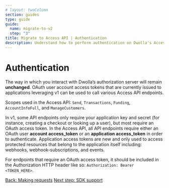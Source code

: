 ```yaml
---
# layout: twoColumn
section: guides
type: guide
guide:
  name: migrate-to-v2
  step: "3"
title: Migrate to Access API | Authentication
description: Understand how to perform authentication on Dwolla's Access API, and receive guidance on upgrading your application from Dwolla's legacy v1 API.
---
```


# Authentication

The way in which you interact with Dwolla’s authorization server will remain **unchanged**. OAuth user account access tokens that are currently issued to applications leveraging v1 can be used to call various Access API endpoints.

Scopes used in the Access API: `Send`, `Transactions`, `Funding`, `AccountInfoFull`, and `ManageCustomers`.

In v1, some API endpoints only require your application key and secret (for instance, creating a checkout or looking up a user), but most require an OAuth access token. In the Access API, all API endpoints require either an OAuth user **account access_token** or an **application access_token** in order to authenticate. Application access tokens are new and only used to access protected resources that belong to the application itself including: webhooks, webhook-subscriptions, and events.

For endpoints that require an OAuth access token, it should be included in the Authorization HTTP header like so: `Authorization: Bearer <TOKEN_HERE>`.

<nav className="pager-nav">
  <a href="02-making-requests.html">Back: Making requests</a>
  <a href="04-sdk-support.html">Next step: SDK support</a>
</nav>
